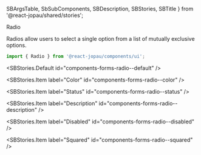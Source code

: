   SBArgsTable,
  SbSubComponents,
  SBDescription,
  SBStories,
  SBTitle
} from '@react-jopau/shared/stories';

<SBTitle>Radio</SBTitle>

<SBDescription>
  Radios allow users to select a single option from a list of mutually exclusive options.
</SBDescription>

<SbSubComponents>
  <SbSubComponents.Item label="Radio.Group" id="components-forms-radio--group-docs" />
</SbSubComponents>

```jsx dark
import { Radio } from '@react-jopau/components/ui';
```

<SBStories.Default id="components-forms-radio--default" />

<SBArgsTable component={Radio} />

<SBStories>
<SBStories.Item label="Sizes" id="components-forms-radio--sizes" />

<SBStories.Item label="Color" id="components-forms-radio--color" />

<SBStories.Item label="Status" id="components-forms-radio--status" />

<SBStories.Item label="Description" id="components-forms-radio--description" />

<SBStories.Item label="Disabled" id="components-forms-radio--disabled" />

<SBStories.Item label="Squared" id="components-forms-radio--squared" />
</SBStories>
